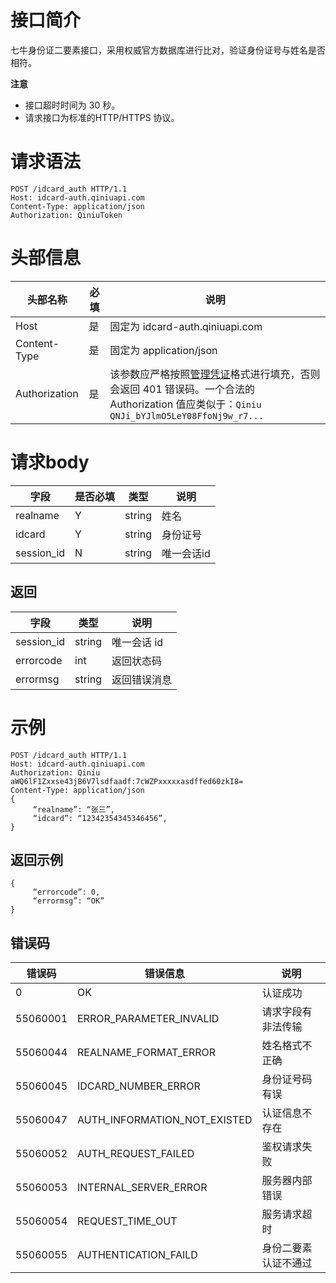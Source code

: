 # 接口简介
七牛身份证二要素接口，采用权威官方数据库进行比对，验证身份证号与姓名是否相符。

**注意**

- 接口超时时间为 30 秒。
- 请求接口为标准的HTTP/HTTPS 协议。

# 请求语法

```
POST /idcard_auth HTTP/1.1
Host: idcard-auth.qiniuapi.com
Content-Type: application/json
Authorization: QiniuToken
```

# 头部信息

| 头部名称      | 必填 | 说明                                                         |
| ------------- | ---- | ------------------------------------------------------------ |
| Host          | 是   | 固定为  idcard-auth.qiniuapi.com |
| Content-Type  | 是   | 固定为 application/json                                      |
| Authorization | 是   | 该参数应严格按照[管理凭证](https://developer.qiniu.com/kodo/manual/access-token)格式进行填充，否则会返回 401 错误码。一个合法的 Authorization 值应类似于：`Qiniu QNJi_bYJlmO5LeY08FfoNj9w_r7...` |

# 请求body

| 字段                | 是否必填 | 类型   | 说明                                                         |
| ------------------- | -------- | ------ | ------------------------------------------------------------ |
| realname            | Y        | string | 姓名                                                 |
| idcard              | Y        | string | 身份证号                                         |
| session_id          | N        | string | 唯一会话id                      |

## 返回

| 字段         | 类型        | 说明         |
| ------------ | ----------- | ------------ |
| session_id   | string      | 唯一会话 id  |
| errorcode    | int         | 返回状态码   |
| errormsg     | string      | 返回错误消息 |

# 示例

```
POST /idcard_auth HTTP/1.1
Host: idcard-auth.qiniuapi.com
Authorization: Qiniu aWQ6lF1Zxxse43jB6V7lsdfaadf:7cWZPxxxxxasdffed60zkI8=
Content-Type: application/json 
{
     “realname”: “张三”,
     “idcard”: “12342354345346456”,
}
```

## 返回示例
```
{
     “errorcode”: 0,
     “errormsg”: “OK”
}
```

## 错误码

| 错误码   | 错误信息                            | 说明 |
| -------- | ----------------------------------- | ----------- |
| 0        | OK                                | 认证成功        |
| 55060001 | ERROR_PARAMETER_INVALID           | 请求字段有非法传输        |
| 55060044 | REALNAME_FORMAT_ERROR             | 姓名格式不正确         |
| 55060045 | IDCARD_NUMBER_ERROR               | 身份证号码有误         |
| 55060047 | AUTH_INFORMATION_NOT_EXISTED      | 认证信息不存在         |
| 55060052 | AUTH_REQUEST_FAILED               | 鉴权请求失败         |
| 55060053 | INTERNAL_SERVER_ERROR             | 服务器内部错误         |
| 55060054 | REQUEST_TIME_OUT                  | 服务请求超时         |
| 55060055 | AUTHENTICATION_FAILD              | 身份二要素认证不通过         |